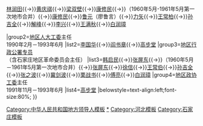 {{Navbox
|name=中华人民共和国河北省石家庄地区正职领导人
|title=[[中华人民共和国]][[河北省]][[石家庄地区]]历任正职领导人（1949年-1993年）
|above=[[驻地]]：[[石家庄市]]
|image=[[File:Flag of the People's Republic of China.svg|80px]]
|state={{{state<includeonly>|collapsed</includeonly>}}}

|group1=[[中国共产党石家庄地区（地方）委员会|中共地委]][[地委书记|(第一)书记]]
|list1=[[郭芳 (1908年)|郭芳]]{{→}}[[林润田]]{{→}}[[黄庆祺]]{{→}}[[梁双壁]]{{→}}[[康修民]]{{→}}（1960年5月-1961年5月第一次地市合并）{{→}}[[康修民]]{{→}}[[廖鲁言|鲁元]]（廖鲁言）{{→}}[[力矢]]{{→}}[[王常柏]]{{→}}[[孙吉全]]{{→}}[[解峰]]{{→}}[[李兴 (1923年)|李兴]]{{→}}[[王满秋]]{{→}}[[白润璋]]

|group2=[[河北省人民代表大会常务委员会石家庄地区工作委员会|地区人大工委]]主任<br>1990年2月－1993年6月
|list2=[[李国华 (1930年)|李国华]]{{→}}[[阎书章]]{{→}}[[高步堂]]
|group3=[[石家庄地区行政公署|地区行政公署]][[专员]]<br />（含石家庄地区革命委员会主任）
|list3=[[韩启民]]{{→}}[[张屏东]]{{→}}（1960年5月－1961年5月第一次地市合并）{{→}}[[张屏东]]{{→}}[[徐信]]{{→}}[[王常伯]]{{→}}[[孙吉全]]{{→}}[[张之波]]{{→}}[[冀剑波]]{{→}}[[栗战书]]{{→}}[[傅亮（中华人民共和国）|傅亮]]{{→}}[[白润璋]]
|group4=[[中国人民政治协商会议河北省委员会石家庄地区工作委员会|地区政协工委]]主任<br>1991年11月－1993年6月
|list4=[[高步堂]]
|belowstyle=text-align:left;font-size:80%;
}}<noinclude>
{{collapsible option}}
[[Category:中华人民共和国地方领导人模板]]
[[Category:中华人民共和国河北省地级行政区正职领导人|*]]
[[Category:河北模板]]
[[Category:石家庄模板]]
</noinclude>